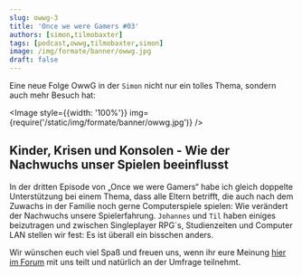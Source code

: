 ```yaml
---
slug: owwg-3
title: 'Once we were Gamers #03'
authors: [simon,tilmobaxter]
tags: [podcast,owwg,tilmobaxter,simon]
image: /img/formate/banner/owwg.jpg
draft: false
---
```



Eine neue Folge OwwG in der `Simon` nicht nur ein tolles Thema, sondern auch mehr Besuch hat:

<Image style={{width: '100%'}} img={require('/static/img/formate/banner/owwg.jpg')} />

<!--truncate-->

## Kinder, Krisen und Konsolen - Wie der Nachwuchs unser Spielen beeinflusst

In der dritten Episode von „Once we were Gamers“ habe ich gleich doppelte Unterstützung bei einem Thema, dass alle Eltern betrifft, die auch nach dem Zuwachs in der Familie noch gerne Computerspiele spielen: Wie verändert der Nachwuchs unsere Spielerfahrung.
`Johannes` und `Til` haben einiges beizutragen und zwischen Singleplayer RPG´s, Studienzeiten und Computer LAN stellen wir fest: Es ist überall ein bisschen anders.

Wir wünschen euch viel Spaß und freuen uns, wenn ihr eure Meinung [hier im Forum](https://community.wasted.de/c/m10z/) mit uns teilt und natürlich an der Umfrage teilnehmt.

<ReactPlayer
    width="100%"
    height="50px"
    controls
    url='https://m10z.picnotes.de/OwwG/OwwG_3_KinderKrisenKonsolen.mp3'
/>
